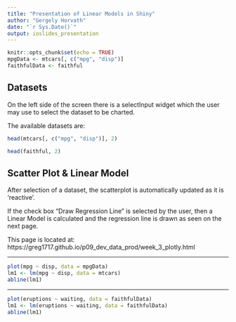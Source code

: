 ```yaml
---
title: "Presentation of Linear Models in Shiny"
author: "Gergely Horvath"
date: "`r Sys.Date()`"
output: ioslides_presentation
---
```


```r
knitr::opts_chunk$set(echo = TRUE)
mpgData <- mtcars[, c("mpg", "disp")]
faithfulData <- faithful
```

## Datasets

On the left side of the screen there is a selectInput widget which the user may use to select the dataset to be charted.

The available datasets are:

```r
head(mtcars[, c("mpg", "disp")], 2)
```

```r
head(faithful, 2)
```


## Scatter Plot & Linear Model

After selection of a dataset, the scatterplot is automatically updated as it is 'reactive'. 

If the check box "Draw Regression Line" is selected by the user, then a Linear Model is calculated and the regression line is drawn as seen on the next page.

This page is located at: https://greg1717.github.io/p09_dev_data_prod/week_3_plotly.html

***
```r
plot(mpg ~ disp, data = mpgData)
lm1 <- lm(mpg ~ disp, data = mtcars)
abline(lm1)
```

***

```r
plot(eruptions ~ waiting, data = faithfulData)
lm1 <- lm(eruptions ~ waiting, data = faithfulData)
abline(lm1)
```
